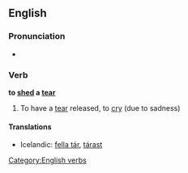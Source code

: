 ==English==

===Pronunciation===
* {{IPA|/'ʃɛdə'tɪə/}}

===Verb===
'''to [[shed]] a [[tear]]'''

# {{idiom}} To have a [[tear]] released, to [[cry]] (due to sadness)

====Translations====
{{trans-top|to cry}}
* Icelandic: [[fella tár]], [[tárast]]
{{trans-mid}}
{{trans-bottom}}

[[Category:English verbs]]